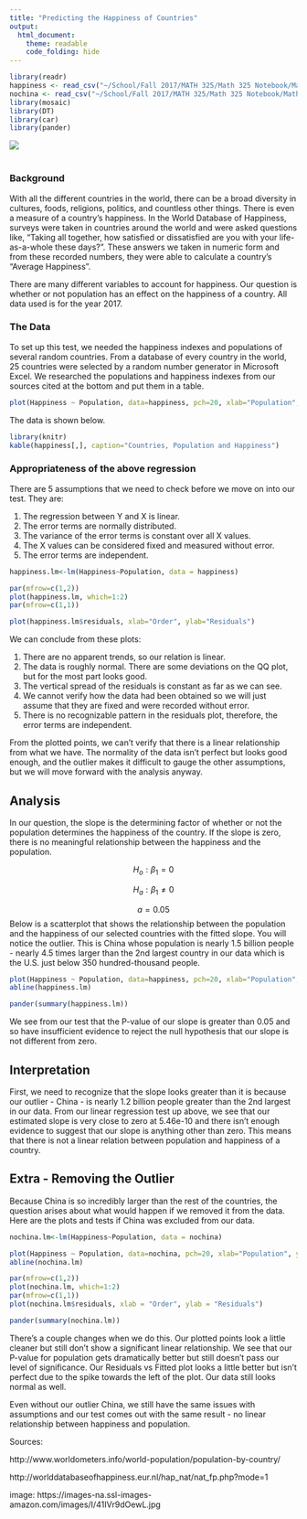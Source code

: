 ```yaml
---
title: "Predicting the Happiness of Countries"
output: 
  html_document:
    theme: readable
    code_folding: hide
---
```

```r
library(readr)
happiness <- read_csv("~/School/Fall 2017/MATH 325/Math 325 Notebook/Math 325 Notebook/Data/happinessindex.csv")
nochina <- read_csv("~/School/Fall 2017/MATH 325/Math 325 Notebook/Math 325 Notebook/Data/nochina.csv")
library(mosaic)
library(DT)
library(car)
library(pander)
```

![](C:\Users\Cameron\Documents\School\Fall 2017\MATH 325\Math 325 Notebook\Math 325 Notebook\Images\Happyworld.jpg)
\
\

<!-- Directions

Come up with a simple linear regression of your own creation. 

* Write the Background and clearly state your question. Then collect data and perform the linear regression analysis in order to answer your question. Use the proper order of first, ask the question, then second, figure out the answer.

* You should collect both the quantitative response variable and the quantitative explanatory variable yourself. This can be data you collect from 
    - the internet (like weather data, Facebook data, or sports data) 
    - your own experiment 
    - your own observational study
* However,     
    - The data should not be a single pre-existing dataset. It must be something that you piece together yourself.

* You need at least $n=3$ $(X,Y)$ pairs to perform the regression. However, your regression will only be useful if you can get around $n=10$ or more observations.



-->


### Background

With all the different countries in the world, there can be a broad diversity in cultures, foods, religions, politics, and countless other things. There is even a measure of a country's happiness. In the World Database of Happiness, surveys were taken in countries around the world and were asked questions like, "Taking all together, how satisfied or dissatisfied are you with your life-as-a-whole these days?". These answers we taken in numeric form and from these recorded numbers, they were able to calculate a country's "Average Happiness".

There are many different variables to account for happiness. Our question is whether or not population has an effect on the happiness of a country. All data used is for the year 2017. 

### The Data

To set up this test, we needed the happiness indexes and populations of several random countries. From a database of every country in the world, 25 countries were selected by a random number generator in Microsoft Excel. We researched the populations and happiness indexes from our sources cited at the bottom and put them in a table.

```r
plot(Happiness ~ Population, data=happiness, pch=20, xlab="Population", ylab="Happiness Index", main = "Happiness Index by Population")
```


The data is shown below.

```r
library(knitr)
kable(happiness[,], caption="Countries, Population and Happiness")
```

### Appropriateness of the above regression

There are 5 assumptions that we need to check before we move on into our test. They are:

1. The regression between Y and X is linear.
2. The error terms are normally distributed.
3. The variance of the error terms is constant over all X values.
4. The X values can be considered fixed and measured without error.
5. The error terms are independent.

```r
happiness.lm<-lm(Happiness~Population, data = happiness)
```

```r
par(mfrow=c(1,2))
plot(happiness.lm, which=1:2)
par(mfrow=c(1,1))

plot(happiness.lm$residuals, xlab="Order", ylab="Residuals") 
```

We can conclude from these plots:

1. There are no apparent trends, so our relation is linear.
2. The data is roughly normal. There are some deviations on the QQ plot, but for the most part looks good.
3. The vertical spread of the residuals is constant as far as we can see.
4. We cannot verify how the data had been obtained so we will just assume that they are fixed and were recorded without error.
5. There is no recognizable pattern in the residuals plot, therefore, the error terms are independent.

From the plotted points, we can't verify that there is a linear relationship from what we have. The normality of the data isn't perfect but looks good enough, and the outlier makes it difficult to gauge the other assumptions, but we will move forward with the analysis anyway.


## Analysis

In our question, the slope is the determining factor of whether or not the population determines the happiness of the country. If the slope is zero, there is no meaningful relationship between the happiness and the population.

$$
H_o: \beta_1 = 0
$$

$$
H_a: \beta_1 \neq 0
$$

$$
a=0.05
$$
Below is a scatterplot that shows the relationship between the population and the happiness of our selected countries with the fitted slope. You will notice the outlier. This is China whose population is nearly 1.5 billion people - nearly 4.5 times larger than the 2nd largest country in our data which is the U.S. just below 350 hundred-thousand people.

```r
plot(Happiness ~ Population, data=happiness, pch=20, xlab="Population", ylab="Happiness Index", main = "Happiness Index by Population")
abline(happiness.lm)
```





```r
pander(summary(happiness.lm))
```

We see from our test that the P-value of our slope is greater than 0.05 and so have insufficient evidence to reject the null hypothesis that our slope is not different from zero. 


## Interpretation

First, we need to recognize that the slope looks greater than it is because our outlier - China - is nearly 1.2 billion people greater than the 2nd largest in our data. From our linear regression test up above, we see that our estimated slope is very close to zero at 5.46e-10 and there isn't enough evidence to suggest that our slope is anything other than zero. This means that there is not a linear relation between population and happiness of a country.

## Extra - Removing the Outlier

Because China is so incredibly larger than the rest of the countries, the question arises about what would happen if we removed it from the data. Here are the plots and tests if China was excluded from our data.

```r
nochina.lm<-lm(Happiness~Population, data = nochina)
```

```r
plot(Happiness ~ Population, data=nochina, pch=20, xlab="Population", ylab="Happiness Index", main = "Happiness Index by Population")
abline(nochina.lm)
```


```r
par(mfrow=c(1,2))
plot(nochina.lm, which=1:2)
par(mfrow=c(1,1))
plot(nochina.lm$residuals, xlab = "Order", ylab = "Residuals")
```


```r
pander(summary(nochina.lm))
```

There's a couple changes when we do this. Our plotted points look a little cleaner but still don't show a significant linear relationship. We see that our P-value for population gets dramatically better but still doesn't pass our level of significance. Our Residuals vs Fitted plot looks a little better but isn't perfect due to the spike towards the left of the plot. Our data still looks normal as well. 

Even without our outlier China, we still have the same issues with assumptions and our test comes out with the same result - no linear relationship between happiness and population. 


Sources:

http://www.worldometers.info/world-population/population-by-country/

http://worlddatabaseofhappiness.eur.nl/hap_nat/nat_fp.php?mode=1

image: https://images-na.ssl-images-amazon.com/images/I/41IVr9dOewL.jpg
